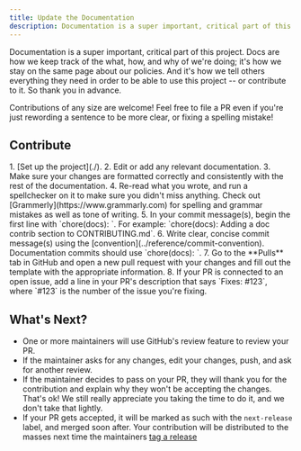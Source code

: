 ```yaml
---
title: Update the Documentation
description: Documentation is a super important, critical part of this project. Docs are how we keep track of the what, how, and why of we're doing; it's how we stay on the same page about our policies.
---
```



<CoC />

Documentation is a super important, critical part of this project. Docs are how we keep track of the what, how, and why of we're doing; it's how we stay on the same page about our policies. And it's how we tell others everything they need in order to be able to use this project -- or contribute to it. So thank you in advance.

Contributions of any size are welcome! Feel free to file a PR even if you're just rewording a sentence to be more clear, or fixing a spelling mistake!

## Contribute

<Steps>
1. [Set up the project](./).
2. Edit or add any relevant documentation.
3. Make sure your changes are formatted correctly and consistently with the rest of the documentation.
4. Re-read what you wrote, and run a spellchecker on it to make sure you didn't miss anything. Check out [Grammerly](https://www.grammarly.com) for spelling and grammar mistakes as well as tone of writing.
5. In your commit message(s), begin the first line with `chore(docs): `. For example: `chore(docs): Adding a doc contrib section to CONTRIBUTING.md`.
6. Write clear, concise commit message(s) using the [convention](../reference/commit-convention). Documentation commits should use `chore(docs): <message>`.
7. Go to the **Pulls** tab in GitHub and open a new pull request with your changes and fill out the template with the appropriate information.
8. If your PR is connected to an open issue, add a line in your PR's description that says `Fixes: #123`, where `#123` is the number of the issue you're fixing.
</Steps>

## What's Next?

* One or more maintainers will use GitHub's review feature to review your PR.
* If the maintainer asks for any changes, edit your changes, push, and ask for another review.
* If the maintainer decides to pass on your PR, they will thank you for the contribution and explain why they won't be accepting the changes. That's ok! We still really appreciate you taking the time to do it, and we don't take that lightly.
* If your PR gets accepted, it will be marked as such with the `next-release` label, and merged soon after. Your contribution will be distributed to the masses next time the maintainers [tag a release](../maintaining/releases)
